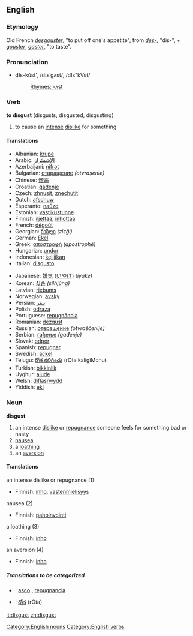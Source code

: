 ==English==
===Etymology===
Old French ''[[desgouster]]'', "to put off one's appetite", from ''[[des-]]'', "dis-", + ''[[gouster]]'', ''[[goster]]'', "to taste".

===Pronunciation===
*dĭs-kŭst', /dɪsˈgʌst/, /dIs"kVst/
*:[[Rhymes:English:-ʌst|Rhymes: -ʌst]]

===Verb ===
'''to disgust''' (disgusts, disgusted, disgusting)
# to cause an [[intense]] [[dislike]] for something 

====Translations====
{{top}}<!--languages from A to I go here-->
*Albanian: [[krupë]]
*Arabic: [[الإشمئزاز]]
*Azerbaijani: [[nifrәt]]
*Bulgarian: [[отвращение]] ''(otvraşenie)''
*Chinese: [[憎恶]]
*Croatian: [[gađenje]]
*Czech: [[zhnusit]], [[znechutit]]
*Dutch: [[afschuw]]
*Esperanto: [[naŭzo]]
*Estonian: [[vastikustunne]]
*Finnish: [[iljettää]], [[inhottaa]]
*French: [[dégoût]]
*Georgian: [[ზიზღი]] ''(zizği)''
*German: [[Ekel]]
*Greek: [[αποστροφή]] ''(apostrophé)''
*Hungarian: [[undor]]
*Indonesian: [[kejijikan]]
*Italian: [[disgusto]]
{{mid}}<!--languages from J to Z go here-->
*Japanese: [[嫌気]] ([[いやけ]]) ''(iyake)''
*Korean: [[싫증]] ''(silhjŭng)''
*Latvian: [[riebums]]
*Norwegian: [[avsky]]
*Persian: [[تنفر]]
*Polish: [[odraza]]
*Portuguese: [[repugnância]]
*Romanian: [[dezgust]]
*Russian: [[отвращение]] ''(otvraščenije)''
*Serbian: [[гађење]] ''(gađenje)''
*Slovak: [[odpor]]
*Spanish: [[repugnar]]
*Swedish: [[äckel]]
*Telugu: [[రోత కలిగించు]] (rOta kaligiMchu)
*Turkish: [[bikkinlik]]
*Uyghur: [[alude]]
*Welsh: [[diflasrwydd]]
*Yiddish: [[ekl]]
{{bottom}}

===Noun===
'''disgust'''
# an intense [[dislike]] or [[repugnance]] someone feels for something bad or nasty
# [[nausea]]
# a [[loathing]]
# an [[aversion]]

====Translations====
;an intense dislike or repugnance (1)
{{top}}
*Finnish: [[inho]], [[vastenmielisyys]]
{{mid}}
{{bottom}}

;nausea (2)
{{top}}
*Finnish: [[pahoinvointi]]
{{mid}}
{{bottom}}

;a loathing (3)
{{top}}
*Finnish: [[inho]]
{{mid}}
{{bottom}}

;an aversion (4)
{{top}}
*Finnish: [[inho]]
{{mid}}
{{bottom}}

=====Translations to be categorized=====
{{checktrans}}
{{top}}
*{{ttbc|Spanish}}: [[asco]] {{m}}, [[repugnancia]] {{f}}
{{mid}}
*{{ttbc|Telugu}}: [[రోత]] (rOta)
{{bottom}}

[[Category:English nouns]]
[[Category:English verbs]]

[[it:disgust]]
[[zh:disgust]]